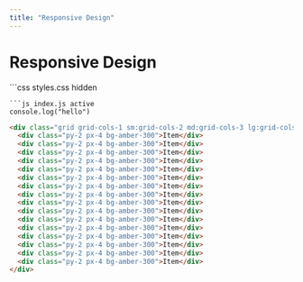 ```yaml
---
title: "Responsive Design"
---
```

 
# Responsive Design
 

<Playground framework="tailwind">
```css styles.css hidden

```
```js index.js active
console.log("hello")
```
```html index.html hidden
<div class="grid grid-cols-1 sm:grid-cols-2 md:grid-cols-3 lg:grid-cols-4 xl:grid-cols-6 2xl:grid-cols-6 gap-4">
  <div class="py-2 px-4 bg-amber-300">Item</div>
  <div class="py-2 px-4 bg-amber-300">Item</div>
  <div class="py-2 px-4 bg-amber-300">Item</div>
  <div class="py-2 px-4 bg-amber-300">Item</div>
  <div class="py-2 px-4 bg-amber-300">Item</div>
  <div class="py-2 px-4 bg-amber-300">Item</div>
  <div class="py-2 px-4 bg-amber-300">Item</div>
  <div class="py-2 px-4 bg-amber-300">Item</div>
  <div class="py-2 px-4 bg-amber-300">Item</div>
  <div class="py-2 px-4 bg-amber-300">Item</div>
  <div class="py-2 px-4 bg-amber-300">Item</div>
  <div class="py-2 px-4 bg-amber-300">Item</div>
  <div class="py-2 px-4 bg-amber-300">Item</div>
  <div class="py-2 px-4 bg-amber-300">Item</div>
  <div class="py-2 px-4 bg-amber-300">Item</div>
  <div class="py-2 px-4 bg-amber-300">Item</div>
</div>
```
</Playground>
